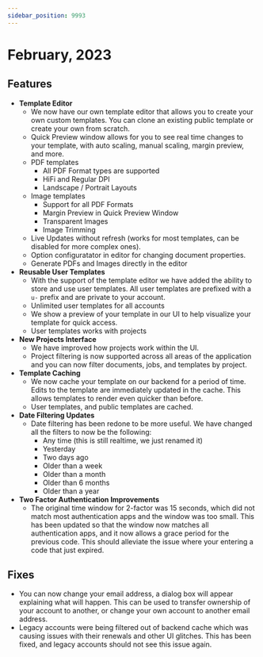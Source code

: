 ---
sidebar_position: 9993
---

# February, 2023

## Features

- **Template Editor**
  - We now have our own template editor that allows you to create your own custom templates. You can clone an existing public template or create your own from scratch.
  - Quick Preview window allows for you to see real time changes to your template, with auto scaling, manual scaling, margin preview, and more.
  - PDF templates
    - All PDF Format types are supported
    - HiFi and Regular DPI
    - Landscape / Portrait Layouts
  - Image templates
    - Support for all PDF Formats
    - Margin Preview in Quick Preview Window
    - Transparent Images
    - Image Trimming
  - Live Updates without refresh (works for most templates, can be disabled for more complex ones).
  - Option configuratator in editor for changing document properties.
  - Generate PDFs and Images directly in the editor
- **Reusable User Templates**
  - With the support of the template editor we have added the ability to store and use user templates. All user templates are prefixed with a `u-` prefix and are private to your account.
  - Unlimited user templates for all accounts
  - We show a preview of your template in our UI to help visualize your template for quick access.
  - User templates works with projects
- **New Projects Interface**
  - We have improved how projects work within the UI.
  - Project filtering is now supported across all areas of the application and you can now filter documents, jobs, and templates by project.
- **Template Caching**
  - We now cache your template on our backend for a period of time. Edits to the template are immediately updated in the cache. This allows templates to render even quicker than before.
  - User templates, and public templates are cached.
- **Date Filtering Updates**
  - Date filtering has been redone to be more useful. We have changed all the filters to now be the following:
    - Any time (this is still realtime, we just renamed it)
    - Yesterday
    - Two days ago
    - Older than a week
    - Older than a month
    - Older than 6 months
    - Older than a year
- **Two Factor Authentication Improvements**
  - The original time window for 2-factor was 15 seconds, which did not match most authentication apps and the window was too small. This has been updated so that the window now matches all authentication apps, and it now allows a grace period for the previous code. This should alleviate the issue where your entering a code that just expired.

## Fixes

- You can now change your email address, a dialog box will appear explaining what will happen. This can be used to transfer ownership of your account to another, or change your own account to another email address.
- Legacy accounts were being filtered out of backend cache which was causing issues with their renewals and other UI glitches. This has been fixed, and legacy accounts should not see this issue again.
